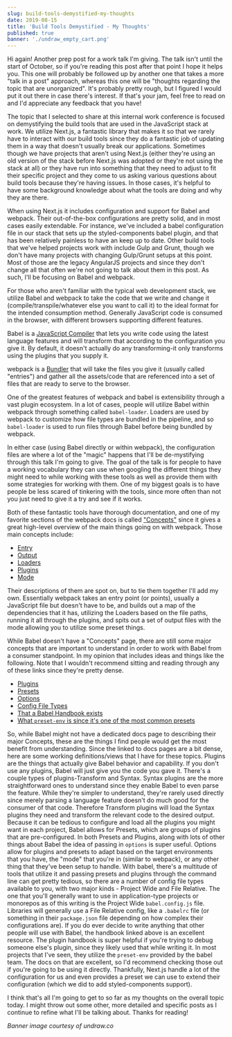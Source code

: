 ```yaml
---
slug: build-tools-demystified-my-thoughts
date: 2019-08-15
title: 'Build Tools Demystified - My Thoughts'
published: true
banner: './undraw_empty_cart.png'
---
```


Hi again! Another prep post for a work talk I'm giving. The talk isn't until the
start of October, so if you're reading this post after that point I hope it
helps you. This one will probably be followed up by another one that takes a
more "talk in a post" approach, whereas this one will be "thoughts regarding the
topic that are unorganized". It's probably pretty rough, but I figured I would
put it out there in case there's interest. If that's your jam, feel free to read
on and I'd appreciate any feedback that you have!

The topic that I selected to share at this internal work conference is focused
on demystifying the build tools that are used in the JavaScript stack at work.
We utilize Next.js, a fantastic library that makes it so that we rarely have to
interact with our build tools since they do a fantastic job of updating them in
a way that doesn't usually break our applications. Sometimes though we have
projects that aren't using Next.js (either they're using an old version of the
stack before Next.js was adopted or they're not using the stack at all) or they
have run into something that they need to adjust to fit their specific project
and they come to us asking various questions about build tools because they're
having issues. In those cases, it's helpful to have some background knowledge
about what the tools are doing and why they are there.

When using Next.js it includes configuration and support for Babel and webpack.
Their out-of-the-box configurations are pretty solid, and in most cases easily
extendable. For instance, we've included a babel configuration file in our stack
that sets up the styled-components babel plugin, and that has been relatively
painless to have an keep up to date. Other build tools that we've helped
projects work with include Gulp and Grunt, though we don't have many projects
with changing Gulp/Grunt setups at this point. Most of those are the legacy
AngularJS projects and since they don't change all that often we're not going to
talk about them in this post. As such, I'll be focusing on Babel and webpack.

For those who aren't familiar with the typical web development stack, we utilize
Babel and webpack to take the code that we write and change it
(compile/transpile/whatever else you want to call it) to the ideal format for
the intended consumption method. Generally JavaScript code is consumed in the
browser, with different browsers supporting different features.

Babel is a [JavaScript Compiler](https://babeljs.io) that lets you write code
using the latest language features and will transform that according to the
configuration you give it. By default, it doesn't actually do any
transforming-it only transforms using the plugins that you supply it.

webpack is a [Bundler](https://webpack.js.org) that will take the files you give
it (usually called "entries") and gather all the assets/code that are referenced
into a set of files that are ready to serve to the browser.

One of the greatest features of webpack and babel is extensibility through a
vast plugin ecosystem. In a lot of cases, people will utilize Babel within
webpack through something called `babel-loader`. Loaders are used by webpack to
customize how file types are bundled in the pipeline, and so `babel-loader` is
used to run files through Babel before being bundled by webpack.

In either case (using Babel directly or within webpack), the configuration files
are where a lot of the "magic" happens that I'll be de-mystifying through this
talk I'm going to give. The goal of the talk is for people to have a working
vocabulary they can use when googling the different things they might need to
while working with these tools as well as provide them with some strategies for
working with them. One of my biggest goals is to have people be less scared of
tinkering with the tools, since more often than not you just need to give it a
try and see if it works.

Both of these fantastic tools have thorough documentation, and one of my
favorite sections of the webpack docs is called
["Concepts"](https://webpack.js.org/concepts/) since it gives a great high-level
overview of the main things going on with webpack. Those main concepts include:

- [Entry](https://webpack.js.org/concepts/#entry)
- [Output](https://webpack.js.org/concepts/#output)
- [Loaders](https://webpack.js.org/concepts/#loaders)
- [Plugins](https://webpack.js.org/concepts/#plugins)
- [Mode](https://webpack.js.org/concepts/#mode)

Their descriptions of them are spot on, but to tie them together I'll add my
own. Essentially webpack takes an entry point (or points), usually a JavaScript
file but doesn't have to be, and builds out a map of the dependencies that it
has, utilizing the Loaders based on the file paths, running it all through the
plugins, and spits out a set of output files with the mode allowing you to
utilize some preset things.

While Babel doesn't have a "Concepts" page, there are still some major concepts
that are important to understand in order to work with Babel from a consumer
standpoint. In my opinion that includes ideas and things like the following.
Note that I wouldn't recommend sitting and reading through any of these links
since they're pretty dense.

- [Plugins](https://babeljs.io/docs/en/plugins)
- [Presets](https://babeljs.io/docs/en/presets)
- [Options](https://babeljs.io/docs/en/options)
- [Config File Types](https://babeljs.io/docs/en/config-files)
- [That a Babel Handbook exists](https://github.com/jamiebuilds/babel-handbook/blob/master/translations/en/)
- [What `preset-env` is since it's one of the most common presets](https://babeljs.io/docs/en/babel-preset-env)

So, while Babel might not have a dedicated docs page to describing their major
Concepts, these are the things I find people would get the most benefit from
understanding. Since the linked to docs pages are a bit dense, here are some
working definitions/views that I have for these topics. Plugins are the things
that actually give Babel behavior and capability. If you don't use any plugins,
Babel will just give you the code you gave it. There's a couple types of
plugins-Transform and Syntax. Syntax plugins are the more straightforward ones
to understand since they enable Babel to even parse the feature. While they're
simpler to understand, they're rarely used directly since merely parsing a
language feature doesn't do much good for the consumer of that code. Therefore
Transform plugins will load the Syntax plugins they need and transform the
relevant code to the desired output. Because it can be tedious to configure and
load all the plugins you might want in each project, Babel allows for Presets,
which are groups of plugins that are pre-configured. In both Presets and
Plugins, along with lots of other things about Babel the idea of passing in
`options` is super useful. Options allow for plugins and presets to adapt based
on the target environments that you have, the "mode" that you're in (similar to
webpack), or any other thing that they've been setup to handle. With babel,
there's a multitude of tools that utilize it and passing presets and plugins
through the command line can get pretty tedious, so there are a number of config
file types available to you, with two major kinds - Project Wide and File
Relative. The one that you'll generally want to use in application-type projects
or monorepos as of this writing is the Project Wide `babel.config.js` file.
Libraries will generally use a File Relative config, like a `.babelrc` file (or
something in their `package.json` file depending on how complex their
configurations are). If you do ever decide to write anything that other people
will use with Babel, the handbook linked above is an excellent resource. The
plugin handbook is super helpful if you're trying to debug someone else's
plugin, since they likely used that while writing it. In most projects that I've
seen, they utilize the `preset-env` provided by the babel team. The docs on that
are excellent, so I'd recommend checking those out if you're going to be using
it directly. Thankfully, Next.js handle a lot of the configuration for us and
even provides a preset we can use to extend their configuration (which we did to
add styled-components support).

I think that's all I'm going to get to so far as my thoughts on the overall
topic today. I might throw out some other, more detailed and specific posts as I
continue to refine what I'll be talking about. Thanks for reading!

_Banner image courtesy of undraw.co_
